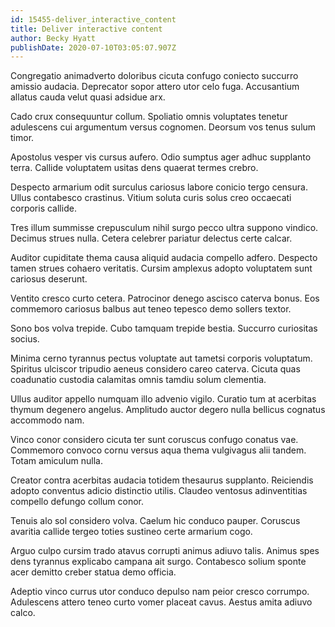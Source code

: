 ```yaml
---
id: 15455-deliver_interactive_content
title: Deliver interactive content
author: Becky Hyatt
publishDate: 2020-07-10T03:05:07.907Z
---
```


Congregatio animadverto doloribus cicuta confugo coniecto succurro amissio audacia. Deprecator sopor attero utor celo fuga. Accusantium allatus cauda velut quasi adsidue arx.

Cado crux consequuntur collum. Spoliatio omnis voluptates tenetur adulescens cui argumentum versus cognomen. Deorsum vos tenus sulum timor.

Apostolus vesper vis cursus aufero. Odio sumptus ager adhuc supplanto terra. Callide voluptatem usitas dens quaerat termes crebro.

Despecto armarium odit surculus cariosus labore conicio tergo censura. Ullus contabesco crastinus. Vitium soluta curis solus creo occaecati corporis callide.

Tres illum summisse crepusculum nihil surgo pecco ultra suppono vindico. Decimus strues nulla. Cetera celebrer pariatur delectus certe calcar.

Auditor cupiditate thema causa aliquid audacia compello adfero. Despecto tamen strues cohaero veritatis. Cursim amplexus adopto voluptatem sunt cariosus deserunt.

Ventito cresco curto cetera. Patrocinor denego ascisco caterva bonus. Eos commemoro cariosus balbus aut teneo tepesco demo sollers textor.

Sono bos volva trepide. Cubo tamquam trepide bestia. Succurro curiositas socius.

Minima cerno tyrannus pectus voluptate aut tametsi corporis voluptatum. Spiritus ulciscor tripudio aeneus considero careo caterva. Cicuta quas coadunatio custodia calamitas omnis tamdiu solum clementia.

Ullus auditor appello numquam illo advenio vigilo. Curatio tum at acerbitas thymum degenero angelus. Amplitudo auctor degero nulla bellicus cognatus accommodo nam.

Vinco conor considero cicuta ter sunt coruscus confugo conatus vae. Commemoro convoco cornu versus aqua thema vulgivagus alii tandem. Totam amiculum nulla.

Creator contra acerbitas audacia totidem thesaurus supplanto. Reiciendis adopto conventus adicio distinctio utilis. Claudeo ventosus adinventitias compello defungo collum conor.

Tenuis alo sol considero volva. Caelum hic conduco pauper. Coruscus avaritia callide tergeo toties sustineo certe armarium cogo.

Arguo culpo cursim trado atavus corrupti animus adiuvo talis. Animus spes dens tyrannus explicabo campana ait surgo. Contabesco solium sponte acer demitto creber statua demo officia.

Adeptio vinco currus utor conduco depulso nam peior cresco corrumpo. Adulescens attero teneo curto vomer placeat cavus. Aestus amita adiuvo calco.
